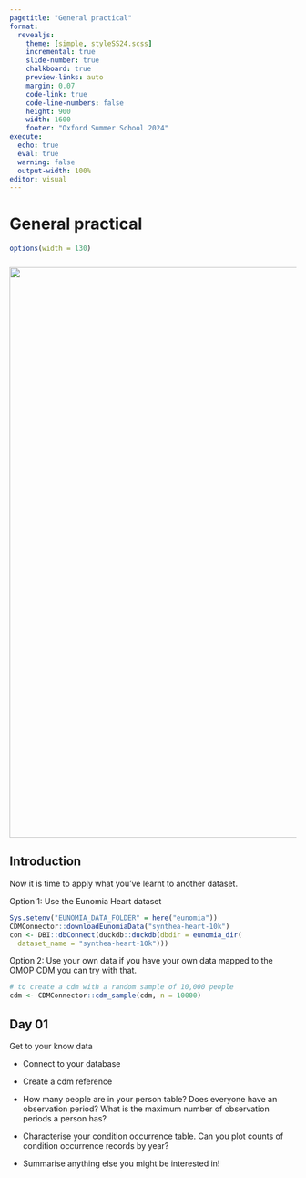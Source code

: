 ```yaml
---
pagetitle: "General practical"
format:
  revealjs: 
    theme: [simple, styleSS24.scss]
    incremental: true   
    slide-number: true
    chalkboard: true
    preview-links: auto
    margin: 0.07
    code-link: true
    code-line-numbers: false
    height: 900
    width: 1600
    footer: "Oxford Summer School 2024"
execute:
  echo: true
  eval: true
  warning: false
  output-width: 100%
editor: visual
---
```


# General practical {.title-slide}

```r
options(width = 130)
```

::: {style="margin-top: 25px;"}
:::

::: title-slide-logos
![](images/clipboard-1996710889.png){width="1000"}
:::

## Introduction

Now it is time to apply what you've learnt to another dataset.

Option 1: Use the Eunomia Heart dataset

```r
Sys.setenv("EUNOMIA_DATA_FOLDER" = here("eunomia"))
CDMConnector::downloadEunomiaData("synthea-heart-10k")
con <- DBI::dbConnect(duckdb::duckdb(dbdir = eunomia_dir(
  dataset_name = "synthea-heart-10k")))
```

Option 2: Use your own data if you have your own data mapped to the OMOP CDM you can try with that.

```r
# to create a cdm with a random sample of 10,000 people 
cdm <- CDMConnector::cdm_sample(cdm, n = 10000)
```

## Day 01

Get to your know data

-   Connect to your database

-   Create a cdm reference

-   How many people are in your person table? Does everyone have an observation period? What is the maximum number of observation periods a person has?

-   Characterise your condition occurrence table. Can you plot counts of condition occurrence records by year?

-   Summarise anything else you might be interested in!
